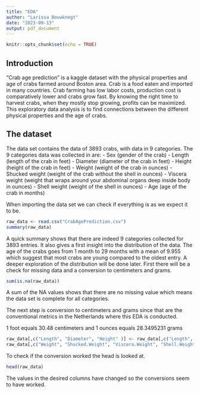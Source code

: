 ```yaml
---
title: "EDA"
author: "Larissa Bouwknegt"
date: "2023-09-13"
output: pdf_document
---
```


```r
knitr::opts_chunk$set(echo = TRUE)
```

## Introduction
"Crab age prediction" is a kaggle dataset with the physical properties and age of crabs farmed around Boston area. Crab is a food eaten and imported in many countries. Crab farming has low labor costs, production cost is comparatively lower and crabs grow fast. By knowing the right time to harvest crabs, when they mostly stop growing, profits can be maximized. This exploratory data analysis is to find connections between the different physical properties and the age of crabs. 

## The dataset
The data set contains the data of 3893 crabs, with data in 9 categories. The 9 categories data was collected in are:
- Sex (gender of the crab)
- Length (length of the crab in feet)
- Diameter (diameter of the crab in feet)
- Height (height of the crab in feet)
- Weight (weight of the crab in ounces)
- Shucked weight (weight of the crab without the shell in ounces)
- Viscera weight (weight that wraps around your abdominal organs deep inside body in ounces)
- Shell weight (weight of the shell in ounces)
- Age (age of the crab in months)

When importing the data set we can check if everything is as we expect it to be. 

```r
raw_data <- read.csv("CrabAgePrediction.csv")
summary(raw_data)

```

A quick summary shows that there are indeed 9 categories collected for 3893 entries. It also gives a first insight into the distribution of the data. The age of the crabs goes from 1 month to 29 months with a mean of 9.955 which suggest that most crabs are young compared to the oldest entry. A deeper exploration of the distribution will be done later. First there will be a check for missing data and a conversion to centimeters and grams.
 
```r
sum(is.na(raw_data))
```
A sum of the NA values shows that there are no missing value which means the data set is complete for all categories. 

The next step is conversion to centimeters and grams since that are the conventional metrics in the Netherlands where this EDA is conducted. 

1 foot equals 30.48 centimeters and 1 ounces equals 28.3495231 grams

```r
raw_data[,c("Length", "Diameter", "Height" )] <- raw_data[,c("Length", "Diameter", "Height" )] * 30.48
raw_data[,c("Weight", "Shucked.Weight", "Viscera.Weight", "Shell.Weight")] <- raw_data[,c("Weight", "Shucked.Weight", "Viscera.Weight", "Shell.Weight")] * 28.3495231
```

To check if the conversion worked the head is looked at.

```r
head(raw_data)
```
The values in the desired columns have changed so the conversions seem to have worked. 

